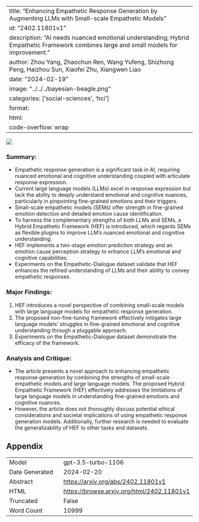 
---
title: "Enhancing Empathetic Response Generation by Augmenting LLMs with Small-scale Empathetic Models"
id: "2402.11801v1"
description: "AI needs nuanced emotional understanding; Hybrid Empathetic Framework combines large and small models for improvement."
author: Zhou Yang, Zhaochun Ren, Wang Yufeng, Shizhong Peng, Haizhou Sun, Xiaofei Zhu, Xiangwen Liao
date: "2024-02-19"
image: "../../../bayesian-beagle.png"
categories: ['social-sciences', 'hci']
format:
  html:
    code-overflow: wrap
---

![](../../../bayesian-beagle.png)

### **Summary:**
- Empathetic response generation is a significant task in AI, requiring nuanced emotional and cognitive understanding coupled with articulate response expression.
- Current large language models (LLMs) excel in response expression but lack the ability to deeply understand emotional and cognitive nuances, particularly in pinpointing fine-grained emotions and their triggers.
- Small-scale empathetic models (SEMs) offer strength in fine-grained emotion detection and detailed emotion cause identification.
- To harness the complementary strengths of both LLMs and SEMs, a Hybrid Empathetic Framework (HEF) is introduced, which regards SEMs as flexible plugins to improve LLM's nuanced emotional and cognitive understanding.
- HEF implements a two-stage emotion prediction strategy and an emotion cause perception strategy to enhance LLM's emotional and cognitive capabilities.
- Experiments on the Empathetic-Dialogue dataset validate that HEF enhances the refined understanding of LLMs and their ability to convey empathetic responses.

### Major Findings:
1. HEF introduces a novel perspective of combining small-scale models with large language models for empathetic response generation.
2. The proposed non-fine-tuning framework effectively mitigates large language models' struggles in fine-grained emotional and cognitive understanding through a pluggable approach.
3. Experiments on the Empathetic-Dialogue dataset demonstrate the efficacy of the framework.

### Analysis and Critique:
- The article presents a novel approach to enhancing empathetic response generation by combining the strengths of small-scale empathetic models and large language models. The proposed Hybrid Empathetic Framework (HEF) effectively addresses the limitations of large language models in understanding fine-grained emotions and cognitive nuances.
- However, the article does not thoroughly discuss potential ethical considerations and societal implications of using empathetic response generation models. Additionally, further research is needed to evaluate the generalizability of HEF to other tasks and datasets.

## Appendix

|          |          |
|----------|----------|
| Model     | gpt-3.5-turbo-1106       |
| Date Generated     | 2024-02-20       |
| Abstract | [https://arxiv.org/abs/2402.11801v1](https://arxiv.org/abs/2402.11801v1)        |
| HTML     | [https://browse.arxiv.org/html/2402.11801v1](https://browse.arxiv.org/html/2402.11801v1)       |
| Truncated       | False       |
| Word Count       | 10999       |